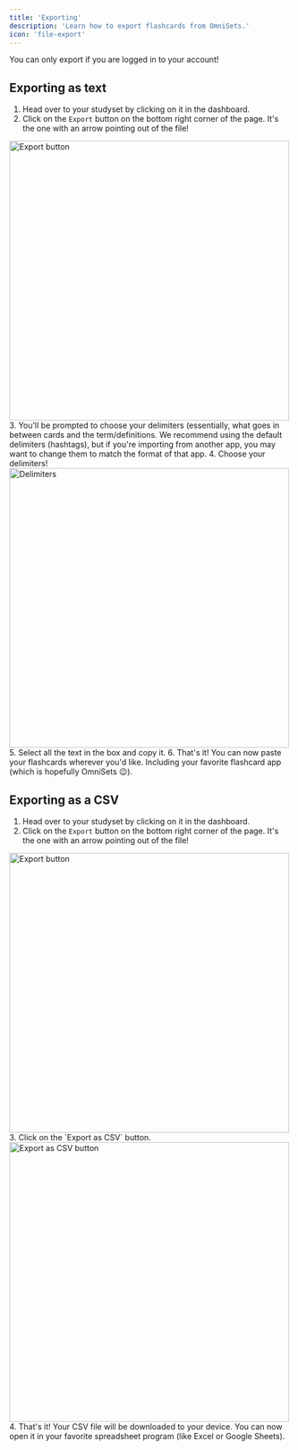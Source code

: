 ```yaml
---
title: 'Exporting'
description: 'Learn how to export flashcards from OmniSets.'
icon: 'file-export'
---
```


<Info>
You can only export if you are logged in to your account!
</Info>


## Exporting as text
1. Head over to your studyset by clicking on it in the dashboard.
2. Click on the `Export` button on the bottom right corner of the page. It's the one with an arrow pointing out of the file!
<Frame>
    <img width="500px" src="/images/export-button.png" alt="Export button" />
</Frame>
3. You'll be prompted to choose your delimiters (essentially, what goes in between cards and the term/definitions.
<Info>
    We recommend using the default delimiters (hashtags), but if you're importing from another app, you may want to change them to match the format of that app.
</Info>
4. Choose your delimiters!
<Frame>
    <img width="500px" src="/images/export-modal-delimiters.png" alt="Delimiters" />
</Frame>
5. Select all the text in the box and copy it.
6. That's it! You can now paste your flashcards wherever you'd like. Including your favorite flashcard app (which is hopefully OmniSets 😉).

## Exporting as a CSV
1. Head over to your studyset by clicking on it in the dashboard.
2. Click on the `Export` button on the bottom right corner of the page. It's the one with an arrow pointing out of the file!
<Frame>
    <img width="500px" src="/images/export-button.png" alt="Export button" />
</Frame>
3. Click on the `Export as CSV` button.
<Frame>
    <img width="500px" src="/images/export-csv-button.png" alt="Export as CSV button" />
</Frame>
4. That's it! Your CSV file will be downloaded to your device. You can now open it in your favorite spreadsheet program (like Excel or Google Sheets).